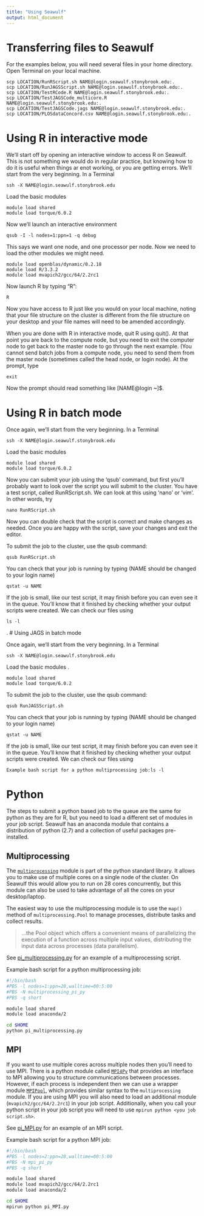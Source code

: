 ```yaml
---
title: "Using Seawulf"
output: html_document
---
```


# Transferring files to Seawulf

For the examples below, you will need several files in your home directory. Open Terminal on your local machine.

```
scp LOCATION/RunRScript.sh NAME@login.seawulf.stonybrook.edu:.
scp LOCATION/RunJAGSScript.sh NAME@login.seawulf.stonybrook.edu:.
scp LOCATION/TestRCode.R NAME@login.seawulf.stonybrook.edu:.
scp LOCATION/TestJAGSCode_multicore.R NAME@login.seawulf.stonybrook.edu:.
scp LOCATION/TestJAGSCode.jags NAME@login.seawulf.stonybrook.edu:.
scp LOCATION/PLOSdataConcord.csv NAME@login.seawulf.stonybrook.edu:.
```

# Using R in interactive mode

We'll start off by opening an interactive window to access R on Seawulf. This is not something we would do in regular practice, but knowing how to do it is useful when things ar enot working, or you are getting errors. We'll start from the very beginning. In a Terminal

```
ssh -X NAME@login.seawulf.stonybrook.edu
```

Load the basic modules

```
module load shared
module load torque/6.0.2
```

Now we'll launch an interactive environment

```
qsub -I -l nodes=1:ppn=1 -q debug
```

This says we want one node, and one processor per node. Now we need to load the other modules we might need.

```
module load openblas/dynamic/0.2.18
module load R/3.3.2
module load mvapich2/gcc/64/2.2rc1
```

Now launch R by typing "R":

```
R
```

Now you have access to R just like you would on your local machine, noting that your file structure on the cluster is different from the file structure on your desktop and your file names will need to be amended accordingly.

When you are done with R in interactive mode, quit R using quit(). At that point you are back to the compute node, but you need to exit the computer node to get back to the master node to go through the next example. (You cannot send batch jobs from a compute node, you need to send them from the master node (sometimes called the head node, or login node). At the prompt, type

```
exit
```

Now the prompt should read something like [NAME@login ~]$.


# Using R in batch mode

Once again, we'll start from the very beginning. In a Terminal

```
ssh -X NAME@login.seawulf.stonybrook.edu
```

Load the basic modules

```
module load shared
module load torque/6.0.2
```

Now you can submit your job using the 'qsub' command, but first you'll probably want to look over the script you will submit to the cluster. You have a test script, called RunRScript.sh. We can look at this using 'nano' or 'vim'. In other words, try

```
nano RunRScript.sh
```

Now you can double check that the script is correct and make changes as needed. Once you are happy with the script, save your changes and exit the editor.

To submit the job to the cluster, use the qsub command:

```
qsub RunRScript.sh
```

You can check that your job is running by typing (NAME should be changed to your login name)

```
qstat -u NAME
```

If the job is small, like our test script, it may finish before you can even see it in the queue. You'll know that it finished by checking whether your output scripts were created. We can check our files using

```
ls -l
```
.
# Using JAGS in batch mode

Once again, we'll start from the very beginning. In a Terminal

```
ssh -X NAME@login.seawulf.stonybrook.edu
```

Load the basic modules
.
```
module load shared
module load torque/6.0.2
```


To submit the job to the cluster, use the qsub command:

```
qsub RunJAGSScript.sh
```

You can check that your job is running by typing (NAME should be changed to your login name)

```
qstat -u NAME
```

If the job is small, like our test script, it may finish before you can even see it in the queue. You'll know that it finished by checking whether your output scripts were created. We can check our files using

```
Example bash script for a python multiprocessing job:ls -l
```

# Python

The steps to submit a python based job to the queue are the same for python as they are for R, but you need to load a different set of modules in your job script.
Seawulf has an anaconda module that contains a distribution of python (2.7) and a collection of useful packages pre-installed.

## Multiprocessing
The [`multiprocessing`](https://docs.python.org/2/library/multiprocessing.html) module is part of the python standard library.
It allows you to make use of multiple cores on a single node of the cluster. On Seawulf this would allow you to run on 28 cores concurrently, but this module can also be used to take advantage of all the cores on your desktop/laptop.

The easiest way to use the multiprocessing module is to use the `map()` method of `multiprocessing.Pool` to manage processes, distribute tasks and collect results.

>...the Pool object which offers a convenient means of parallelizing the execution of a function across multiple input values, distributing the input data across processes (data parallelism). 

See [pi_multiprocessing.py](/Python/pi_multiprocessing.py) for an example of a multiprocessing script.

Example bash script for a python multiprocessing job:
```bash
#!/bin/bash
#PBS -l nodes=1:ppn=28,walltime=00:5:00
#PBS -N multiprocessing_pi_py
#PBS -q short

module load shared
module load anaconda/2

cd $HOME
python pi_multiprocessing.py
```


## MPI
If you want to use multiple cores across multiple nodes then you'll need to use MPI. There is a python module called [`MPI4Py`](https://mpi4py.readthedocs.io/en/stable/) that provides an interface to MPI allowing you to structure communications between processes. However, if each process is independent then we can use a wrapper module [`MPIPool`](https://github.com/adrn/mpipool), which provides similar syntax to the `multiprocessing` module.
If you are using MPI you will also need to load an additional module (`mvapich2/gcc/64/2.2rc1`) in your job script. Additionally, when you call your python script in your job script you will need to use `mpirun python <you job script.sh>`.

See [pi_MPI.py](/Python/pi_MPI.py) for an example of an MPI script.

Example bash script for a python MPI job:
```bash
#!/bin/bash
#PBS -l nodes=2:ppn=28,walltime=00:5:00
#PBS -N mpi_pi_py
#PBS -q short

module load shared
module load mvapich2/gcc/64/2.2rc1
module load anaconda/2

cd $HOME
mpirun python pi_MPI.py
```



